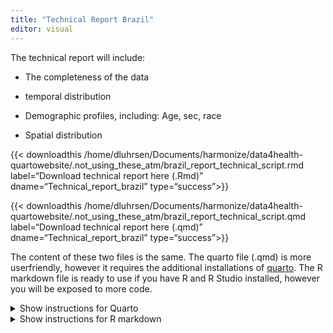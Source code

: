 ```yaml
---
title: "Technical Report Brazil"
editor: visual
---
```


The technical report will include:

-   The completeness of the data

-   temporal distribution

-   Demographic profiles, including: Age, sec, race

-   Spatial distribution

{{< downloadthis /home/dluhrsen/Documents/harmonize/data4health-quartowebsite/.not_using_these_atm/brazil_report_technical_script.rmd label="Download technical report here (.Rmd)" dname="Technical_report_brazil" type="success">}}

{{< downloadthis /home/dluhrsen/Documents/harmonize/data4health-quartowebsite/.not_using_these_atm/brazil_report_technical_script.qmd label="Download technical report here (.qmd)" dname="Technical_report_brazil" type="success">}}

The content of these two files is the same. The quarto file (.qmd) is more userfriendly, however it requires the additional installations of [quarto](https://quarto.org/docs/get-started/). The R markdown file is ready to use if you have R and R Studio installed, however you will be exposed to more code.

<details>

<summary>Show instructions for Quarto</summary>

Instructions on how to use the automated report:

1.  Download the file above.
2.  Open the file in RStudio.\
    ![](images/Screenshot%20from%202024-11-05%2000-52-10.png)
3.  In case the R studio editing mode is in "source", switch it to "visual" in the upper left corner.\
    ![](images/paste-3E5AF2B5.png)
4.  The first part of the document is called a YAML header:\
    ![](images/paste-630126DF.png)\
    This is the only part of the code that you need to modify. **Under 'file' you have to specify the filename, including its path, of the file that includes the data for the automated report.**\
    You can change the title of the report in 'title'. And you can decide which graphs should be included by setting the name of the graph to TRUE (graph will be shown) or FALSE (graph will not be shown).
5.  Throughout the document you can find comments, delimited by "\<! --#" and "--\>". These comments explain the document in case you want to learn. These will not be displayed in the final report, so there is no need to modify them.\
    ![](images/paste-F41C851E.png)
6.  The most important part of the document are the code blocks which look like this:\
    ![](images/paste-C0B0F338.png)\
    These code blocks define the graphs. They will also not be shown in the final report. If you want to modify a graph you can do it by modifying the code. Some changes, like changing the colors, are easier than others. We encourage you play with the code to learn!
7.  Finally, to create the document you need to click on the "render" button in the top.

</details>

<details>

<summary>Show instructions for R markdown</summary>

Instructions on how to use the automated report:

1.  Download the file above.
2.  Open the file in RStudio.\
    ![](images/Screenshot%20from%202024-11-05%2000-52-10.png)
3.  The first part of the document is called a YAML header:\
    ![](images/paste-630126DF.png)\
    This is the only part of the code that you need to modify. **Under 'file' you have to specify the filename, including its path, of the file that includes the data for the automated report.**\
    You can change the title of the report in 'title'. And you can decide which graphs should be included by setting the name of the graph to TRUE (graph will be shown) or FALSE (graph will not be shown).
4.  Throughout the document you can find comments, delimited by "\<! --#" and "--\>". These comments explain the document in case you want to learn. These will not be displayed in the final report, so there is no need to modify them.\
    ![](images/paste-F41C851E.png)
5.  The most important part of the document are the code blocks which look like this:\
    ![](images/paste-C0B0F338.png)\
    These code blocks define the graphs. They will also not be shown in the final report. If you want to modify a graph you can do it by modifying the code. Some changes, like changing the colors, are easier than others. We encourage you play with the code to learn!
6.  Finally, to create the document you need to click on the "render" button in the top.

</details>
